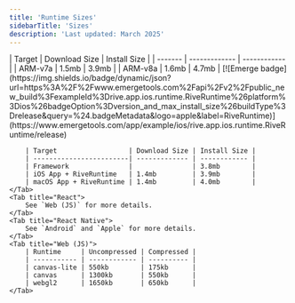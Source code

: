 ```yaml
---
title: 'Runtime Sizes'
sidebarTitle: 'Sizes'
description: 'Last updated: March 2025'
---
```


<Tabs>
    <Tab title="Android">
        | Target  | Download Size | Install Size |
        | ------- | ------------- | ------------ |
        | ARM-v7a | 1.5mb         | 3.9mb        |
        | ARM-v8a | 1.6mb         | 4.7mb        |
    </Tab>
    <Tab title="Apple">
        [![Emerge badge](https://img.shields.io/badge/dynamic/json?url=https%3A%2F%2Fwww.emergetools.com%2Fapi%2Fv2%2Fpublic_new_build%3FexampleId%3Drive.app.ios.runtime.RiveRuntime%26platform%3Dios%26badgeOption%3Dversion_and_max_install_size%26buildType%3Drelease&query=%24.badgeMetadata&logo=apple&label=RiveRuntime)](https://www.emergetools.com/app/example/ios/rive.app.ios.runtime.RiveRuntime/release)

        | Target                  | Download Size | Install Size |
        | ------------------------| ------------- | ------------ |
        | Framework               |               | 3.8mb        |
        | iOS App + RiveRuntime   | 1.4mb         | 3.9mb        |
        | macOS App + RiveRuntime | 1.4mb         | 4.0mb        |
    </Tab>
    <Tab title="React">
        See `Web (JS)` for more details.
    </Tab>
    <Tab title="React Native">
        See `Android` and `Apple` for more details. 
    </Tab>
    <Tab title="Web (JS)">
        | Runtime     | Uncompressed | Compressed |
        | ----------- | ------------ | ---------- |
        | canvas-lite | 550kb        | 175kb      |
        | canvas      | 1300kb       | 550kb      |
        | webgl2      | 1650kb       | 650kb      |
    </Tab>
</Tabs>